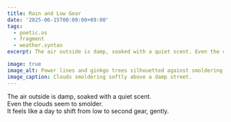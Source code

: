 ```yaml
---
title: Rain and Low Gear
date: '2025-06-15T00:00:00+09:00'
tags:
  - poetic.os
  - fragment
  - weather.syntax
excerpt: The air outside is damp, soaked with a quiet scent. Even the clouds seem to smolder.

image: true
image_alt: Power lines and ginkgo trees silhouetted against smoldering clouds on a rainy morning.
image_caption: Clouds smoldering softly above a damp street.
---
```


The air outside is damp, soaked with a quiet scent.  
Even the clouds seem to smolder.  
It feels like a day to shift from low to second gear, gently.